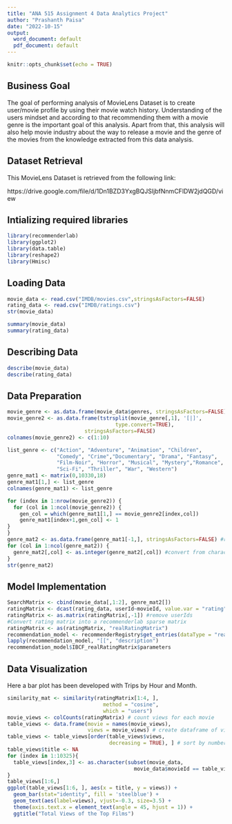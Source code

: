 ---
title: "ANA 515 Assignment 4 Data Analytics Project"
author: "Prashanth Paisa"
date: "2022-10-15"
output:
  word_document: default
  pdf_document: default
---

```{r setup, include=FALSE}
knitr::opts_chunk$set(echo = TRUE)
```

## Business Goal

The goal of performing analysis of MovieLens Dataset is to create user/movie profile by using their movie watch history. Understanding of the users mindset and according to that recommending them with a movie genre is the important goal of this analysis. Apart from that, this analysis will also help movie industry about the way to release a movie and the genre of the movies from the knowledge extracted from this data analysis.

## Dataset Retrieval

This MovieLens Dataset is retrieved from the following link:

https://drive.google.com/file/d/1Dn1BZD3YxgBQJSIjbfNnmCFlDW2jdQGD/view

## Intializing required libraries

```{r}
library(recommenderlab)
library(ggplot2)
library(data.table)
library(reshape2)
library(Hmisc)
```

## Loading Data

```{r}
movie_data <- read.csv("IMDB/movies.csv",stringsAsFactors=FALSE)
rating_data <- read.csv("IMDB/ratings.csv")
str(movie_data)
```
```{r}
summary(movie_data)
summary(rating_data)
```

## Describing Data

```{r}
describe(movie_data)
describe(rating_data)
```
## Data Preparation

```{r}
movie_genre <- as.data.frame(movie_data$genres, stringsAsFactors=FALSE)
movie_genre2 <- as.data.frame(tstrsplit(movie_genre[,1], '[|]', 
                                   type.convert=TRUE), 
                         stringsAsFactors=FALSE)
colnames(movie_genre2) <- c(1:10)

list_genre <- c("Action", "Adventure", "Animation", "Children", 
                "Comedy", "Crime","Documentary", "Drama", "Fantasy",
                "Film-Noir", "Horror", "Musical", "Mystery","Romance",
                "Sci-Fi", "Thriller", "War", "Western")
genre_mat1 <- matrix(0,10330,18)
genre_mat1[1,] <- list_genre
colnames(genre_mat1) <- list_genre

for (index in 1:nrow(movie_genre2)) {
  for (col in 1:ncol(movie_genre2)) {
    gen_col = which(genre_mat1[1,] == movie_genre2[index,col])
    genre_mat1[index+1,gen_col] <- 1
}
}
genre_mat2 <- as.data.frame(genre_mat1[-1,], stringsAsFactors=FALSE) #remove first row, which was the genre list
for (col in 1:ncol(genre_mat2)) {
  genre_mat2[,col] <- as.integer(genre_mat2[,col]) #convert from characters to integers
} 
str(genre_mat2)
```
## Model Implementation

```{r}
SearchMatrix <- cbind(movie_data[,1:2], genre_mat2[])
ratingMatrix <- dcast(rating_data, userId~movieId, value.var = "rating", na.rm=FALSE)
ratingMatrix <- as.matrix(ratingMatrix[,-1]) #remove userIds
#Convert rating matrix into a recommenderlab sparse matrix
ratingMatrix <- as(ratingMatrix, "realRatingMatrix")
recommendation_model <- recommenderRegistry$get_entries(dataType = "realRatingMatrix")
lapply(recommendation_model, "[[", "description")
recommendation_model$IBCF_realRatingMatrix$parameters

```

## Data Visualization

Here a bar plot has been developed with Trips by Hour and Month. 

```{r}
similarity_mat <- similarity(ratingMatrix[1:4, ],
                               method = "cosine",
                               which = "users")
movie_views <- colCounts(ratingMatrix) # count views for each movie
table_views <- data.frame(movie = names(movie_views),
                          views = movie_views) # create dataframe of views
table_views <- table_views[order(table_views$views,
                                 decreasing = TRUE), ] # sort by number of views
table_views$title <- NA
for (index in 1:10325){
  table_views[index,3] <- as.character(subset(movie_data,
                                         movie_data$movieId == table_views[index,1])$title)
}
table_views[1:6,]
ggplot(table_views[1:6, ], aes(x = title, y = views)) +
  geom_bar(stat="identity", fill = 'steelblue') +
  geom_text(aes(label=views), vjust=-0.3, size=3.5) +
  theme(axis.text.x = element_text(angle = 45, hjust = 1)) +
  ggtitle("Total Views of the Top Films")
```

